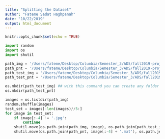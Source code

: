 ```yaml
---
title: "Splitting the Dataset"
author: "Fateme Sadat Haghpanah"
date: "10/22/2019"
output: html_document
---
```


```r
knitr::opts_chunk$set(echo = TRUE)
```

```python
import random
import os
import shutil

path_img = '/Users/fateme/Desktop/Columbia/Semester_3/ADS/fall2019-proj3-sec2--group6/data/train_set/images/'
path_pnt = '/Users/fateme/Desktop/Columbia/Semester_3/ADS/fall2019-proj3-sec2--group6/data/train_set/points/'
path_test_img = '/Users/fateme/Desktop/Columbia/Semester_3/ADS/fall2019-proj3-sec2--group6/data/train_set/test_images/'
path_test_pnt = '/Users/fateme/Desktop/Columbia/Semester_3/ADS/fall2019-proj3-sec2--group6/data/train_set/test_points/'

os.mkdir(path_test_img) ## with this command you can create any folder with the given path
os.mkdir(path_test_pnt)

images = os.listdir(path_img)
random.shuffle(images)
test_set = images[-len(images)//5:]
for image in test_set:
    if image[:-4] != '.jpg':
        continue
    shutil.move(os.path.join(path_img, image), os.path.join(path_test_img, image))
    shutil.move(os.path.join(path_pnt, image[:-4] + '.mat'), os.path.join(path_test_pnt, image[:-4] + '.mat'))
```